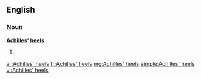 ==English==

===Noun===
'''[[Achilles]]' [[heel]]s'''

# {{alternative plural of|Achilles' heel|[[Achilles heels]]}}

[[ar:Achilles' heels]]
[[fr:Achilles' heels]]
[[mg:Achilles' heels]]
[[simple:Achilles' heels]]
[[vi:Achilles' heels]]
